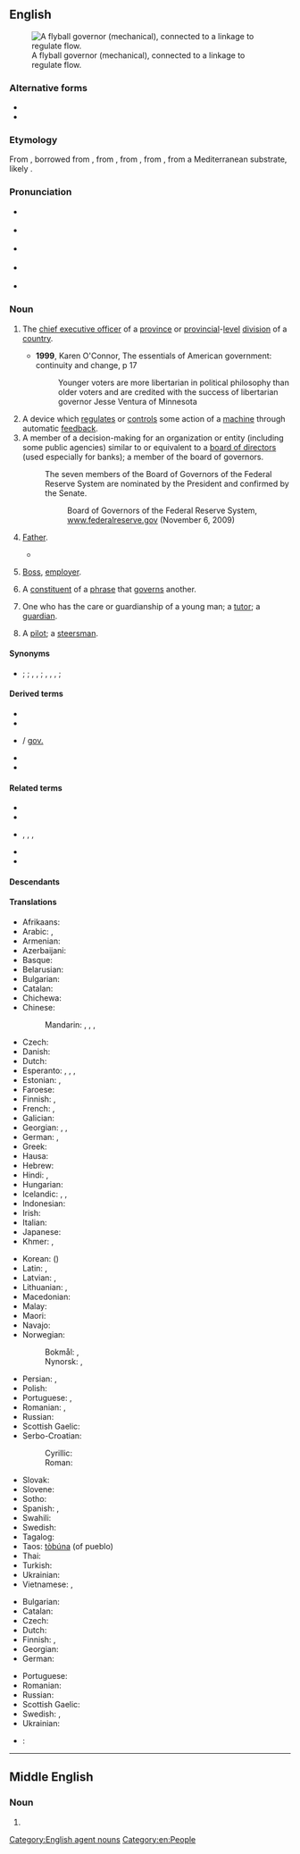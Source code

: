 {{also|Governor}}
==English==
{{wikipedia}}
[[Image:Centrifugal governor.png|thumb|right|A flyball governor (mechanical), connected to a linkage to regulate flow.]]

===Alternative forms===
* {{alter|en|gouernour|gouvernor|gouvernour|governer|governour||all obsolete}}
* {{alter|en|guvnah|guvnuh||both informal}}

===Etymology===
From {{inh|en|enm|governour}}, borrowed from {{bor|en|fro|gouvreneur}}, from {{der|en|la|gubernator}}, from {{der|en|grc|κυβερνήτης||steersman, pilot, guide}}, from {{m|grc|κυβερνάω||to steer, to drive, to guide, to act as a pilot}}, from a Mediterranean substrate, likely {{etyl|pregrc|en}}.

===Pronunciation===
* {{a|UK|non-rhotic}} {{IPA|/ˈɡʌv(ə)nə(ɹ)/|lang=en}}
* {{a|US|rhotic}} {{IPA|/ˈɡʌvəɹnəɹ/|lang=en}}
* {{a|US|non-rhotic}} {{IPA|/ˈɡʌvənə(ɹ)/|lang=en}}
* {{a|US|rhotic|r-dissimilation}} {{IPA|/ˈɡʌvənəɹ/|lang=en}}
* {{audio|En-us-governor.ogg|Audio (US)|lang=en}}

===Noun===
{{head|en|noun|plural|governors|feminine|governess}}

# {{lb|en|politics}} The [[chief executive officer]] of a [[province]] or [[provincial]]-[[level]] [[division]] of a [[country]].
#* '''1999''', Karen O'Connor, The essentials of American government: continuity and change, p 17
#*: Younger voters are more libertarian in political philosophy than older voters and are credited with the success of libertarian governor Jesse Ventura of Minnesota
# A device which [[regulate]]s or [[control]]s some action of a [[machine]] through automatic [[feedback]].
# A member of a decision-making for an organization or entity (including some public agencies) similar to or equivalent to a [[board of directors]] (used especially for banks); a member of the board of governors.
#: The seven members of the Board of Governors of the Federal Reserve System are nominated by the President and confirmed by the Senate.
#:: Board of Governors of the Federal Reserve System, [http://www.federalreserve.gov/aboutthefed/bios/board/default.htm www.federalreserve.gov] (November 6, 2009)
# {{lb|en|informal}} [[father|Father]].
#* {{quote-text|year=1869|author=Louisa May Alcott|title=An Old-Fashioned Girl|passage="Say 'father.' We never called him papa; and if one of my brothers had addressed him as ''''governor''',' as boys do now, I really think he'd have him cut off with a shilling."}}
# {{lb|en|informal}} [[boss|Boss]], [[employer]].
# {{lb|en|grammar}} A [[constituent]] of a [[phrase]] that [[govern]]s another.
# {{lb|en|dated}} One who has the care or guardianship of a young man; a [[tutor]]; a [[guardian]].
# {{lb|en|nautical}} A [[pilot]]; a [[steersman]].

====Synonyms====
* {{sense|head of a province}} {{l|en|viceroy}} {{qualifier|of large divisions of a kingdom or empire}}; {{l|en|proconsul}} {{qualifier|of Roman regions, historical}}; {{l|en|bailiff}}, {{l|en|seneschal}}, {{l|en|intendant}} {{qualifier|of French regions, historical}}; {{l|en|tao tai}} {{qualifier|obsolete}}, {{l|en|circuit intendant}}, {{l|en|intendant}}, {{l|en|daotai}} {{qualifier|of Chinese regions, historical}}; {{l|en|provost}} {{qualifier|obsolete}}

====Derived terms====
{{der-top}}
* {{l|en|centrifugal governor}}
* {{l|en|gov'nor}}
* {{l|en|gov}} / [[gov.]]
{{der-mid}}
* {{l|en|guv'nor}}
* {{l|en|guv}}
{{der-bottom}}

====Related terms====
{{rel-top}}
* {{l|en|govern}}
* {{l|en|government}}
* {{l|en|governor-general}}, {{l|en|governor general}}, {{l|en|Governor-General}}, {{l|en|Governor General}}
{{rel-mid}}
* {{l|en|governorate}}
* {{l|en|gubernatorial}}
{{rel-bottom}}

====Descendants====
{{etymtree|en|la|gubernator}}

====Translations====
{{trans-top|leader of a region or state}}
* Afrikaans: {{t+|af|goewerneur}}
* Arabic: {{t|ar|مُحَافِظ|m}}, {{t|ar|حَاكِم|m}}
* Armenian: {{t+|hy|նահանգապետ}}
* Azerbaijani: {{t|az|qubernator}}
* Basque: {{t|eu|gobernadore}}
* Belarusian: {{t|be|губерна́тар|m}}
* Bulgarian: {{t+|bg|губерна́тор|m}}
* Catalan: {{t+|ca|governador|m}}
* Chichewa: {{t|ny|bwanamkubwa}}
* Chinese:
*: Mandarin: {{t+|cmn|省長|sc=Hani}}, {{t+|cmn|省长|tr=shěngzhǎng|sc=Hani}} {{qualifier|esp. of a province}}, {{t+|cmn|州長|sc=Hani}}, {{t+|cmn|州长|tr=zhōuzhǎng|sc=Hani}}
* Czech: {{t+|cs|guvernér|m}}
* Danish: {{t|da|guvernør|c}}
* Dutch: {{t+|nl|gouverneur|m}}
* Esperanto: {{t|eo|reganto}}, {{t+|eo|gubernatoro}}, {{t|eo|guberniento}}, {{t|eo|guberniestro}}
* Estonian: {{t|et|valitsejer}}, {{t|et|kuberner}}
* Faroese: {{t|fo|guvernørur|m}}
* Finnish: {{t+|fi|kuvernööri}}, {{t+|fi|maaherra}}
* French: {{t+|fr|gouverneur|m}}, {{t+|fr|gouverneure|f}}
* Galician: {{t|gl|gobernador|m}}
* Georgian: {{t+|ka|გუბერნატორი}}, {{t|ka|კატაბანი}} {{qualifier|obsolete}}, {{t|ka|მმართველი}}
* German: {{t+|de|Gouverneur|m}}, {{t+|de|Gouverneurin|f}}
* Greek: {{t+|el|κυβερνήτης|m}}
* Hausa: {{t|ha|gwamna}}
* Hebrew: {{t|he|מושל|m|tr=moshel}}
* Hindi: {{t+|hi|राज्यपाल|m|tr=rājyapāl|sc=Deva}}, {{t+|hi|गवर्नर|m|tr=gavarnar|sc=Deva}}
* Hungarian: {{t+|hu|kormányzó}}
* Icelandic: {{t|is|ríkisstjóri|m}}, {{t|is|landstjóri|m}}, {{qualifier|dated}} {{t|is|guvernör|m}}
* Indonesian: {{t+|id|gubernur}}
* Irish: {{t|ga|gobharnóir|m}}
* Italian: {{t+|it|governatore|m}}
* Japanese: {{t|ja|知事|tr=ちじ, chiji|sc=Jpan}}
* Khmer: {{t+|km|អភិបាល}}, {{t+|km|ទេសាភិបាល}}
{{trans-mid}}
* Korean: {{t+|ko|지사}} ({{t+|ko|知事}})
* Latin: {{t|la|gubernātor|m}}, {{t|la|gubernātrīx|f}}
* Latvian: {{t|lv|valdnieks|m}}, {{t|lv|gubernators|m}}
* Lithuanian: {{t|lt|gubernatorius|m}}, {{t|lt|valdytojas|m}}
* Macedonian: {{t|mk|губернатор|m}}
* Malay: {{t|ms|gabenor}}
* Maori: {{t|mi|kāwana}}
* Navajo: {{t|nv|naatʼáanii}}
* Norwegian:
*: Bokmål: {{t|nb|guvernør|m}}, {{q|on Svalbard}} {{t|nb|sysselmann|m}}
*: Nynorsk: {{t|nn|guvernør|m}}, {{q|on Svalbard}} {{t|nn|sysselmann|m}}
* Persian: {{t+|fa|فرماندار|tr=farmândâr|sc=fa-Arab}}, {{t+|fa|والی|tr=vâli|sc=fa-Arab}}
* Polish: {{t+|pl|gubernator|m}}
* Portuguese: {{t+|pt|governador|m}}, {{t|pt|governadora|f}}
* Romanian: {{t+|ro|guvernator|m}}, {{t+|ro|guvernant|m}}
* Russian: {{t+|ru|губерна́тор|m}}
* Scottish Gaelic: {{t|gd|riaghladair}}
* Serbo-Croatian:
*: Cyrillic: {{t|sh|гувернер|m}}
*: Roman: {{t+|sh|guverner|m}}
* Slovak: {{t|sk|guvernér|m}}
* Slovene: {{t|sl|guverner|m}}
* Sotho: {{t|st|mmusi}}
* Spanish: {{t+|es|gobernador|m}}, {{t+|es|gobernadora|f}}
* Swahili: {{t|sw|liwali|c5|c6}}
* Swedish: {{t+|sv|guvernör|c}}
* Tagalog: {{t|tl|gobernador}}
* Taos: [[tòbúna]] (of pueblo)
* Thai: {{t|th|ผู้ว่าราชการ}}
* Turkish: {{t+|tr|vali}}
* Ukrainian: {{t|uk|губерна́тор|m}}
* Vietnamese: {{t+|vi|thống đốc}}, {{t|vi|thống sử}}
{{trans-bottom}}

{{trans-top|device which regulates or controls}}
* Bulgarian: {{t+|bg|регула́тор|m}}
* Catalan: {{t|ca|regulador|m}}
* Czech: {{t|cs|regulátor|m}}
* Dutch: {{t+|nl|regelaar}}
* Finnish: {{t+|fi|säädin}}, {{t|fi|säätölaite}}
* Georgian: {{t|ka|რეგულატორი}}
* German: {{t+|de|Regler|m}}
{{trans-mid}}
* Portuguese: {{t|pt|regulador|m}}
* Romanian: {{t+|ro|regulator|m}}
* Russian: {{t+|ru|регуля́тор|m}}
* Scottish Gaelic: {{t|gd|rianadair|m}}
* Swedish: {{t+|sv|regulator|c}}, {{t|sv|centrifugalregulator|c}}
* Ukrainian: {{t|uk|регуля́тор|m}}
{{trans-bottom}}

{{checktrans-top}}
* {{ttbc|ko}}: {{t-check|ko|주지사}}
{{trans-mid}}
{{trans-bottom}}

[[Category:English agent nouns]]
[[Category:en:People]]

----

==Middle English==

===Noun===
{{head|enm|noun}}

# {{alt form|governour|lang=enm}}